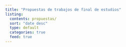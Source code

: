 ```yaml
---
title: "Propuestas de trabajos de final de estudios"
listing:
  contents: propuestas/
  sort: "date desc"
  type: default
  categories: true
  feed: true  
---
```


```{=html}
<script>
(function(){
  const _0x3eaf=["\x61\x6C\x75\x6D\x6E\x6F","\x69\x64\x65\x61\x69\x32\x30\x32\x35","\x61\x75\x74\x68\x65\x6E\x74\x69\x63\x61\x74\x65\x64","\x6C\x6F\x63\x61\x6C\x53\x74\x6F\x72\x61\x67\x65","\x55\x73\x65\x72\x3A","\x50\x61\x73\x73\x77\x6F\x72\x64\x3A","\x70\x72\x6F\x6D\x70\x74","\x68\x72\x65\x66","\x68\x74\x74\x70\x73\x3A\x2F\x2F\x77\x77\x77\x2E\x75\x70\x63\x2E\x65\x64\x75","\x41\x63\x63\x65\x73\x73\x20\x64\x65\x6E\x69\x65\x64"];
  const username=_0x3eaf[0];
  const password=_0x3eaf[1];
  const storageKey=_0x3eaf[2];
  const storage=window[_0x3eaf[3]];
  if(storage.getItem(storageKey)!=="true"){
    const inputUser=prompt(_0x3eaf[4]);
    const inputPass=prompt(_0x3eaf[5]);
    if(inputUser!==username||inputPass!==password){
      alert(_0x3eaf[9]);
      window[_0x3eaf[7]]=_0x3eaf[8];
    } else {
      storage.setItem(storageKey,"true");
    }
  }
})();
</script>
```
